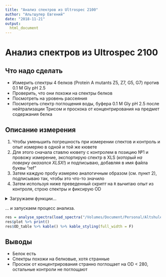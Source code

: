 ```yaml
---
title: "Анализ спектров из Ultrospec 2100"
author: "Альтшулер Евгений"
date: "2018-11-21"
output: 
  html_document
---
```


# Анализ спектров из Ultrospec 2100

## Что надо сделать

* Измерить спектры 4 белков (Protein A mutants Z5, Z7, G5, G7) против 0.1 M Gly pH 2.5
* Проверить, что они похожи на спектры белков
* Посмотреть на уровень рассеяния
* Посмотреть спектр поглощения воды, буфера 0.1 M Gly pH 2.5 после нейтрализации Трисом и проскока от концентрирования на предмет содержания белка

## Описание измерения

1. Чтобы уменьшить погрешность при измерении спектов и контроль и опыт измеряю в одной и той же кювете
2. Для этого сначала ставлю кювету с контролем в позицию №1 и провожу измерение, экспортирую спектр в XLS (_который на поверку оказался XLSX!_) и подписываю, добавляя в имя файла буквы "ref"
3. Затем каждую пробу измеряю аналогичным образом (см. пункт 2), подписываю так, чтобы это что-то значило
4. Затем используя ниже преведенный скрипт на `R` вычитаю опыт из контроля, строю спектры и фиксирую OD

<details><summary>Загружаем функции... </summary>
<p>

```r
# open spectrum file
library(tidyverse)
library(readxl)
library(splines)
library(knitr)
library(kableExtra)

load_spectra = function(dir){ # dir for xls(x) files
  files = list.files(path = dir, pattern = "*.xls*", ignore.case = T)
  loaded = list()
  for (file in files) {
    label = str_replace(str=file, pat= ".*\\} (.*)\\.[Xx][Ll][Ss][Xx]?", "\\1")
    item_name = ifelse(str_detect(file, fixed("ref", ignore_case = T)), "REF", label)
    loaded[[item_name]] = read_xlsx(paste(dir, file, sep=''), skip = 18)
  }
  return(loaded)
}

smooth.spline2 <- function(formula, data, ...) { 
  mat <- model.frame(formula, data) 
  smooth.spline(mat[, 2], mat[, 1])
} 

predictdf.smooth.spline <- function(model, xseq, se, level) {
  pred <- predict(model, xseq)
  data.frame(x = xseq, y = pred$y)
}

# subtract ref, plot & table the results

analyse_spectra = function(
  loaded_list,
  xlim = c(240, 320),
  ylim = c(0, 0.8),
  smooth.spar = NULL
  ){
  if (!('REF' %in% names(loaded_list))) stop("No reference 'REF' found!")
  sign = ifelse(loaded_list[['REF']]$Absorbance[1]>0, 1, -1)
  result = tibble(Wavelength = loaded_list[['REF']]$Wavelength)
  items = setdiff(names(loaded_list), 'REF')
  for (item in items){
    result[[item]] = (loaded_list[['REF']]$Absorbance - loaded_list[[item]]$Absorbance)*-sign
  }
  res_table = result %>% filter(Wavelength %in% c(260, 280, 320)) %>% t()
  colnames(res_table) = res_table[1,]
  res_list = list()
  res_list$OD_table = res_table[-1,] %>% round(., 3)
  result_l = result %>% gather("Sample", "Signal", -Wavelength)

  res_list$plot = ggplot(result_l, aes(x=Wavelength, y=Signal, col=Sample)) + 
    geom_point(size=2, alpha=.3) + 
    stat_smooth(method='smooth.spline2', se=F) + 
    coord_cartesian(ylim=ylim, xlim=xlim) + 
    theme_classic()
  return(res_list)
}
```
</p>
</details>

... и запускаем процесс анализа.

```r
res = analyse_spectra(load_spectra("/Volumes/Document/Personal/Altshuler_E/misc/2018-11-20/"))
res$plot %>% print()
res$OD_table %>% kable() %>% kable_styling(full_width = F)
```

## Выводы

* Белок есть
* Спектры похожи на белковые, хотя странные
* Проскок от концентрирования странно поглощает на OD < 280, остальные контроли не поглощают
